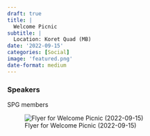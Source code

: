 ```yaml
---
draft: true 
title: |
  Welcome Picnic
subtitle: |
  Location: Koret Quad (MB)
date: '2022-09-15'
categories: [Social]
image: 'featured.png'
date-format: medium 
---
```



### Speakers  
SPG members


![Flyer for Welcome Picnic (2022-09-15)](featured.png){.lightbox}
